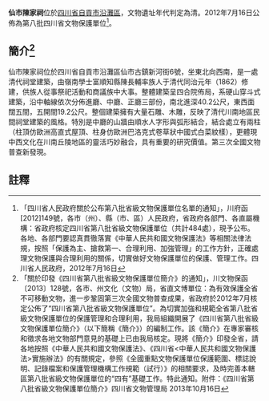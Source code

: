 {{msg:四川省文物保護單位
|名稱 = 仙市陳家祠
|編號 = 119
|圖片 = 
|級別 = S8
|分類 = 
|時代 = [[清代|清代]]
|地点 = [[四川省|四川省]][[自貢市|自貢市]][[沿灘區|沿灘區]]
|坐標 =
|登錄 = 2012年7月16日
}}
'''仙市陳家祠'''位於[[四川省|四川省]][[自貢市|自貢市]][[沿灘區|沿灘區]]，文物遺址年代判定為清。2012年7月16日公佈為第八批四川省文物保護單位<ref>「四川省人民政府關於公布第八批省級文物保護單位名單的通知」，川府函[2012]149號，各市（州）、縣（市、區）人民政府，省政府各部門、各直屬機構：省政府核定四川省第八批省級文物保護單位（共計484處），現予公布。各地、各部門要認真貫徹落實《中華人民共和國文物保護法》等相關法律法規，按照「保護為主、搶救第一、合理利用、加強管理」的工作方針，正確處理文物保護與合理利用的關係，切實做好文物保護單位的保護、管理工作。四川省人民政府，2012年7月16日</ref>。
== 簡介<ref>「關於印發《四川省第八批省級文物保護單位簡介》的通知」，川文物保函〔2013〕128號，各市、州文化（文物）局，省直文博單位：為有效保護全省不可移動文物，進一步鞏固第三次全國文物普查成果，省政府於2012年7月核定公佈了“四川省第八批省級文物保護單位”。為切實加強和規範全省第八批省級文物保護單位的保護管理和合理利用，我局組織開展了《四川省第八批省級文物保護單位簡介》（以下簡稱《簡介》）的編制工作。該《簡介》在專家審核和徵求各地文物部門意見的基礎上已由我局核定。現將《簡介》印發全省，請各地按照《中華人民共和國文物保護法》、《四川省<中華人民共和國文物保護法>實施辦法》的有關規定，參照《全國重點文物保護單位保護範圍、標誌說明、記錄檔案和保護管理機構工作規範（試行）》的相關要求，及時完善本轄區第八批省級文物保護單位的“四有”基礎工作。特此通知。附件：《四川省第八批省級文物保護單位簡介》四川省文物管理局  2013年10月16日</ref> ==
仙市陳家祠位於四川省自貢市沿灘區仙市古鎮新河街6號，坐東北向西南，是一處清代祠堂建築，由嶺南學士富順知縣陳長輔率族人于清代同治元年（1862）修建，供族人從事祭祀活動和商議族中大事。整體建築呈四合院佈局，系硬山穿斗式建築，沿中軸線依次分佈進廳、中廳、正廳三部份，南北進深40.2公尺，東西面闊五間，五開間19.2公尺。整個建築擁有大量石雕、木雕，反映了清代川南地區民間祠堂建築的風格。特別是中廳的山牆由順水人字形與弧形結合，結合處立有兩柱（柱頂仿歐洲高直式屋頂、柱身仿歐洲巴洛克式卷草狀中國式白菜紋樣），更體現中西文化在川南丘陵地區的靈活巧妙融合，具有重要的研究價值。第三次全國文物普查新發現。
==註釋==
{{reflist}}
